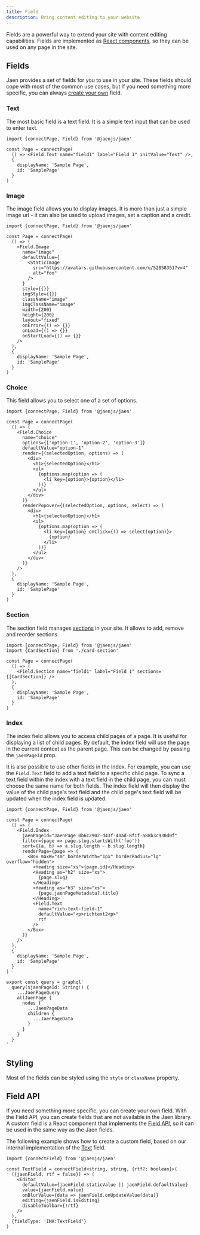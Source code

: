 ```yaml
---
title: Field
description: Bring content editing to your website
---
```


Fields are a powerful way to extend your site with content editing capabilities. Fields are implemented as [React components](https://reactjs.org/), so they can be used on any page in the site.

## Fields

Jaen provides a set of fields for you to use in your site. These fields should cope with most of the common use cases, but if you need something more specific, you can always [create your own](#field-api) field.

### Text

The most basic field is a text field. It is a simple text input that can be used to enter text.

```tsx
import {connectPage, Field} from '@jaenjs/jaen'

const Page = connectPage(
  () => <Field.Text name="field1" label="Field 1" initValue="Test" />,
  {
    displayName: 'Sample Page',
    id: 'SamplePage'
  }
)
```

### Image

The image field allows you to display images. It is more than just a simple image url - it can also be used to upload images, set a caption and a credit.

```tsx
import {connectPage, Field} from '@jaenjs/jaen'

const Page = connectPage(
  () => (
    <Field.Image
      name="image"
      defaultValue={
        <StaticImage
          src="https://avatars.githubusercontent.com/u/52858351?v=4"
          alt="foo"
        />
      }
      style={{}}
      imgStyle={{}}
      className="image"
      imgClassName="image"
      width={200}
      height={200}
      layout="fixed"
      onError={() => {}}
      onLoad={() => {}}
      onStartLoad={() => {}}
    />
  ),
  {
    displayName: 'Sample Page',
    id: 'SamplePage'
  }
)
```

### Choice

This field allows you to select one of a set of options.

```tsx
import {connectPage, Field} from '@jaenjs/jaen'

const Page = connectPage(
  () => (
    <Field.Choice
      name="choice"
      options={['option-1', 'option-2', 'option-3']}
      defaultValue="option-1"
      render={(selectedOption, options) => (
        <div>
          <h1>{selectedOption}</h1>
          <ul>
            {options.map(option => (
              <li key={option}>{option}</li>
            ))}
          </ul>
        </div>
      )}
      renderPopover={(selectedOption, options, select) => (
        <div>
          <h1>{selectedOption}</h1>
          <ul>
            {options.map(option => (
              <li key={option} onClick={() => select(option)}>
                {option}
              </li>
            ))}
          </ul>
        </div>
      )}
    />
  ),
  {
    displayName: 'Sample Page',
    id: 'SamplePage'
  }
)
```

### Section

The section field manages [sections](./section) in your site. It allows to add, remove and reorder sections.

```tsx
import {connectPage, Field} from '@jaenjs/jaen'
import {CardSection} from './card-section'

const Page = connectPage(
  () => (
    <Field.Section name="field1" label="Field 1" sections={[CardSection]} />
  ),
  {
    displayName: 'Sample Page',
    id: 'SamplePage'
  }
)
```

### Index

The index field allows you to access child pages of a page. It is useful for displaying a list of child pages.
By default, the index field will use the page in the current context as the parent page. This can be changed by passing the
`jaenPageId` prop.

It is also possible to use other fields in the index. For example, you can use the `Field.Text` field to add a text field to a specific child page. To sync a text field within the index with a text field in the child page, you can must choose the same name for both fields. The index field will then display the value of the child page's text field and the child page's text field will be updated when the index field is updated.

```tsx
import {connectPage, Field} from '@jaenjs/jaen'

const Page = connectPage(
  () => (
    <Field.Index
      jaenPageId="JaenPage 0b6c2902-d43f-40ad-8f1f-a88b3c930d0f"
      filter={page => page.slug.startsWith('foo')}
      sort={(a, b) => a.slug.length - b.slug.length}
      renderPage={page => (
        <Box maxW="sm" borderWidth="1px" borderRadius="lg" overflow="hidden">
          <Heading size="xs">{page.id}</Heading>
          <Heading as="h2" size="xs">
            {page.slug}
          </Heading>
          <Heading as="h3" size="xs">
            {page.jaenPageMetadata?.title}
          </Heading>
          <Field.Text
            name="rich-text-field-1"
            defaultValue="<p>richtext2<p>"
            rtf
          />
        </Box>
      )}
    />
  ),
  {
    displayName: 'Sample Page',
    id: 'SamplePage'
  }
)

export const query = graphql`
  query($jaenPageId: String!) {
    ...JaenPageQuery
    allJaenPage {
      nodes {
        ...JaenPageData
        children {
          ...JaenPageData
        }
      }
    }
  }
`
```

## Styling

Most of the fields can be styled using the `style` or `className` property.

## Field API

If you need something more specific, you can create your own field. With the Field API, you can create fields that are not available in the Jaen library.
A custom field is a React component that implements the [Field API](#field-api), so it can be used in the same way as the Jaen fields.

The following example shows how to create a custom field, based on our internal implementation of the [Text](#text) field.

```tsx
import {connectField} from '@jaenjs/jaen'

const TextField = connectField<string, string, {rtf?: boolean}>(
  ({jaenField, rtf = false}) => (
    <Editor
      defaultValue={jaenField.staticValue || jaenField.defaultValue}
      value={jaenField.value}
      onBlurValue={data => jaenField.onUpdateValue(data)}
      editing={jaenField.isEditing}
      disableToolbar={!rtf}
    />
  ),
  {fieldType: 'IMA:TextField'}
)
```
